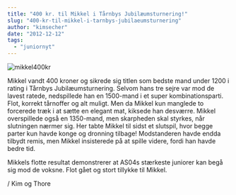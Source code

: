 ```yaml
---
title: "400 kr. til Mikkel i Tårnbys Jubilæumsturnering!"
slug: "400-kr-til-mikkel-i-tarnbys-jubilaeumsturnering"
author: "kimsecher"
date: "2012-12-12"
tags: 
  - "juniornyt"
---
```


![mikkel400kr](/images/mikkel400kr.png)

Mikkel vandt 400 kroner og sikrede sig titlen som bedste mand under 1200 i rating i Tårnbys Jubilæumsturnering. Selvom hans tre sejre var mod de lavest ratede, nedspillede han en 1500-mand i et super kombinationsparti. Flot, korrekt tårnoffer og alt muligt. Men da Mikkel kun manglede to forcerede træk i at sætte en elegant mat, kiksede han desværre. Mikkel overspillede også en 1350-mand, men skarpheden skal styrkes, når slutningen nærmer sig. Her tabte Mikkel til sidst et slutspil, hvor begge parter kun havde konge og dronning tilbage! Modstanderen havde endda tilbydt remis, men Mikkel insisterede på at spille videre, fordi han havde bedre tid.

Mikkels flotte resultat demonstrerer at AS04s stærkeste juniorer kan begå sig mod de voksne. Flot gået og stort tillykke til Mikkel.

/ Kim og Thore
